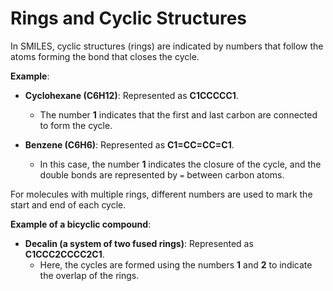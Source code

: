 # Rings and Cyclic Structures

In SMILES, cyclic structures (rings) are indicated by numbers that follow the atoms forming the bond that closes the cycle. 

**Example**:
- **Cyclohexane (C6H12)**: Represented as **C1CCCCC1**.
  - The number **1** indicates that the first and last carbon are connected to form the cycle.

- **Benzene (C6H6)**: Represented as **C1=CC=CC=C1**.
  - In this case, the number **1** indicates the closure of the cycle, and the double bonds are represented by `=` between carbon atoms.

For molecules with multiple rings, different numbers are used to mark the start and end of each cycle.

**Example of a bicyclic compound**:
- **Decalin (a system of two fused rings)**: Represented as **C1CCC2CCCC2C1**.
  - Here, the cycles are formed using the numbers **1** and **2** to indicate the overlap of the rings.
